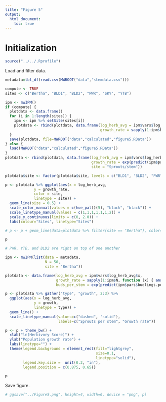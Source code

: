 ```yaml
---
title: "Figure 5"
output: 
  html_document:
    toc: true
---
```


# Initialization

```r
source("../../.Rprofile")
```

Load and filter data.
```r
metadata=tbl_df(read.csv(MWROOT("data","stemdata.csv")))
```

```r
compute <- TRUE
sites <- c("Bertha", "BLD1", "BLD2", "PWR", "SKY", "YTB")

ipm <- mwIPM()
if (compute) {
  plotdata <- data.frame()
  for (i in 1:length(sites)) {
    ipm <- ipm %>% setSite(sites[i])
    plotdata <- rbind(plotdata, data.frame(log_herb_avg = ipm$vars$log_herb_avg$x,
                                           growth_rate = sapply(1:ipm$N, function (x) { ipm %>% setHerbivoryMatrix(dist.herb = c(rep(0,x-1), 1/ipm$vars$log_herb_avg$dx, rep(0,ipm$N-x))) %>% analyzeGrowthRate() }), site = sites[i]))
  }
  save(plotdata, file=MWROOT("data","calculated","figure5.RData"))
} else {
  load(MWROOT("data","calculated","figure5.RData"))
}
plotdata <- rbind(plotdata, data.frame(log_herb_avg = ipm$vars$log_herb_avg$x,
                                       growth_rate = exp(predict(ipm$pars$budlings.per.stem.fit, new = data.frame(log_herb_mean = ipm$vars$log_herb_avg$x))),
                                       site = "Sprouts/stem"))

plotdata$site <- factor(plotdata$site, levels = c("BLD1", "BLD2", "PWR", "SKY", "YTB", "Bertha", "Sprouts/stem"))

p <- plotdata %>% ggplot(aes(x = log_herb_avg,
             y = growth_rate,
             color = site,
             linetype = site)) +
  geom_line(size = 0.5) + 
  scale_color_manual(values = c(hue_pal()(5), "black", "black")) + 
  scale_linetype_manual(values = c(1,1,1,1,1,1,2)) +
  scale_y_continuous(limits = c(0, 2.0)) +
  labs(colour="Sites", linetype="Sites")

# p <- p + geom_line(data=plotdata %>% filter(site == "Bertha"), color="black")

p

# PWR, YTB, and BLD2 are right on top of one another
```

```r
ipm <- mwIPM(list(data = metadata,
                  N = 50,
                  site = "Bertha"))

plotdata <- data.frame(log_herb_avg = ipm$vars$log_herb_avg$x,
                       growth_rate = sapply(1:ipm$N, function (x) { analyzeGrowthRate(setHerbivory(ipm, dist.herb = c(rep(0,x-1), 1/ipm$vars$log_herb_avg$dx, rep(0,ipm$N-x)))) }),
                       buds_per_stem = exp(predict(ipm$pars$budlings.per.stem.fit, new = data.frame(log_herb_mean = ipm$vars$log_herb_avg$x))))

p <- plotdata %>% gather("type", "growth", 2:3) %>% 
  ggplot(aes(x = log_herb_avg,
             y = growth,
             linetype = type)) +
  geom_line() + 
  scale_linetype_manual(values=c("dashed", "solid"),
                        labels=c("Sprouts per stem", "Growth rate"))

p <- p + theme_bw() +
  xlab("ln(Herbivory Score)") +
  ylab("Population growth rate") +
  labs(linetype="") +
  theme(legend.background = element_rect(fill="lightgrey",
                                         size=0.1,
                                         linetype="solid"),
        legend.key.size =  unit(0.2, "in"),
        legend.position = c(0.875, 0.65))

p
```

Save figure.

```r
# ggsave("../Figure5.png", height=4, width=6, device = "png", p)
```